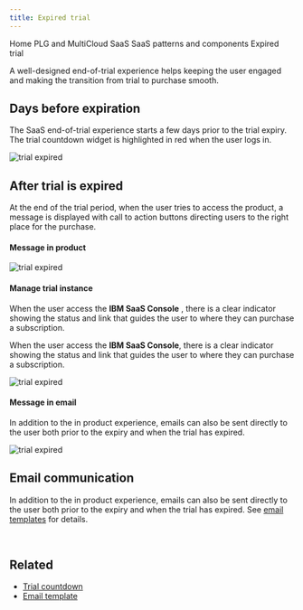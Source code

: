 ```yaml
---
title: Expired trial
---
```



<Breadcrumb>
  <BreadcrumbItem href="https://pages.github.ibm.com/cdai-design/pal/">
   Home
  </BreadcrumbItem>
  <BreadcrumbItem href="https://pages.github.ibm.com/cdai-design/pal/saas-for-hyperscalers/overview">
   PLG and MultiCloud SaaS
  </BreadcrumbItem>
  <BreadcrumbItem href="https://pages.github.ibm.com/cdai-design/pal/saas-for-hyperscalers/common-patterns-components">
   SaaS patterns and components
  </BreadcrumbItem>
  <BreadcrumbItem isCurrentPage href="https://pages.github.ibm.com/cdai-design/pal/saas-for-hyperscalers/common-patterns/trial-end">
   Expired trial
  </BreadcrumbItem>
</Breadcrumb>


<PageDescription>

A well-designed end-of-trial experience helps keeping the user engaged and making the transition from trial to purchase smooth.
</PageDescription>

## Days before expiration
The SaaS end-of-trial experience starts a few days prior to the trial expiry. The trial countdown widget is highlighted in red when the user logs in.
<Row>
<Column colMd={8} colLg={8}>

![trial expired](../images/Trial-countdown-ending.png)

</Column>
</Row>

## After trial is expired
At the end of the trial period, when the user tries to access the product, a message is displayed with call to action buttons directing users to the right place for the purchase.


#### Message in product
<Row>
<Column colMd={8} colLg={10}>

![trial expired](../images/instance-trialExpired.png)

</Column>
</Row>


#### Manage trial instance
When the user access the **IBM SaaS Console** , there is a clear indicator showing the status and link that guides the user to where they can purchase a subscription.

When the user access the **IBM SaaS Console**, there is a clear indicator showing the status and link that guides the user to where they can purchase a subscription.

<Row>
<Column colMd={8} colLg={10}>

![trial expired](../images/expired-trial-instance.png)

</Column>
</Row>


#### Message in email
In addition to the in product experience, emails can also be sent directly to the user both prior to the expiry and when the trial has expired. 

<Row>
<Column colMd={8} colLg={8}>

![trial expired](../images/expiredEmail.png)

</Column>
</Row>

## Email communication
In addition to the in product experience, emails can also be sent directly to the user both prior to the expiry and when the trial has expired. See [email templates](https://pages.github.ibm.com/cdai-design/pal/saas-for-hyperscalers/email-templates/) for details.

<br />
<CardGroup>
  <MiniCard 
    title="Figma template" 
    href="https://www.figma.com/file/AdslrSd7PwrntFZehRcTjb/SaaS-for-Hyperscalers-Design-Templates?node-id=1020%3A588549"
    actionIcon="launch">
  </MiniCard>
</CardGroup> 

## Related
- [Trial countdown](https://pages.github.ibm.com/cdai-design/pal/cloud-paks/trial-countdown/usage/)
- [Email template](https://pages.github.ibm.com/cdai-design/pal/saas-for-hyperscalers/email-templates)